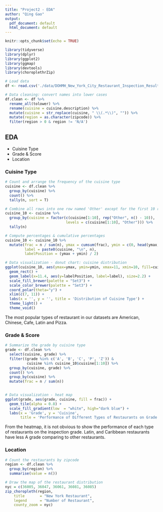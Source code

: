```yaml
---
title: "Project2 - EDA"
author: "Qing Gao"
output:
  pdf_document: default
  html_document: default
---
```


```r
knitr::opts_chunk$set(echo = TRUE)

library(tidyverse)
library(dplyr)
library(ggplot2)
library(ggmap)
library(devtools)
library(choroplethrZip)

```


```r
# Load data
df <- read.csv('./data/DOHMH_New_York_City_Restaurant_Inspection_Results.csv')
```

```r
# Data cleaning: convert names into lower cases
df.clean <- df %>% 
  rename_all(tolower) %>%
  rename(cuisine = cuisine.description) %>%
  mutate(cuisine = str_replace(cuisine, " \\(.*\\)", "")) %>%
  mutate(region = as.character(zipcode)) %>%
  filter(region > 0 & region != 'N/A')


```

## EDA
- Cuisine Type
- Grade & Score
- Location

### Cuisine Type
```r
# Count and arrange the frequency of the cuisine type
cuisine <- df.clean %>%
  group_by(cuisine) %>%
  count() %>%
  tally(n, sort = T)

# Combine all rows into one row named 'Other' except for the first 10 rows,
cuisine_10 <- cuisine %>%
  group_by(cuisine = factor(c(cuisine[1:10], rep("Other", n() - 10)),
                            levels = c(cuisine[1:10], "Other"))) %>%
  tally(n)

# Compute percentages & cumulative percentages
cuisine_10 <- cuisine_10 %>%
  mutate(frac = n / sum(n), ymax = cumsum(frac), ymin = c(0, head(ymax, n=-1)),
         label = paste0(cuisine, "\n", n),
         labelPosition = (ymax + ymin) / 2)

# Data visualization - donut chart: cuisine distribution
ggplot(cuisine_10, aes(ymax=ymax, ymin=ymin, xmax=11, xmin=10, fill=cuisine)) +
  geom_rect() +
  geom_label(x=11.4, aes(y=labelPosition, label=label), size=2.2) +
  scale_fill_brewer(palette = "Set3") +
  scale_color_brewer(palette = "Set3") +
  coord_polar(theta="y") +
  xlim(c(7, 11)) +
  labs(x = '', y = '', title = 'Distribution of Cuisine Type') +
  theme_light() +
  theme_void()  
```

The most popular types of restaurant in our datasets are American, Chinese, Cafe, Latin and Pizza.


### Grade & Score
```r
# Summarize the grade by cuisine type
grade <- df.clean %>%
  select(cuisine, grade) %>%
  filter((grade %in% c('A', 'B', 'C', 'P', 'Z')) &
          cuisine %in% cuisine_10$cuisine[1:10]) %>%
  group_by(cuisine, grade) %>%
  count() %>%
  group_by(cuisine) %>%
  mutate(frac = n / sum(n))
  

# Data visualization - heat map
ggplot(grade, aes(grade, cuisine, fill = frac)) +
  geom_tile(alpha = 0.8) +
  scale_fill_gradient(low  = "white", high="dark blue") +
  labs(x = 'Grade', y = 'Cuisine',
       title = 'Performance of Different Types of Restaurants on Grade')

```

From the heatmap, it is not obvious to show the performance of each type of restaurants on the inspection grade. Latin, and Caribbean restaurants have less A grade comparing to other restaurants. 


### Location
```r
# Count the restaurants by zipcode
region <- df.clean %>%
  group_by(region) %>%
  summarise(value = n())

# Draw the map of the restaurant distribution
nyc = c(36005, 36047, 36061, 36081, 36085)
zip_choropleth(region,
    title       = "New York Restaurant",
    legend      = "Number of Restaurant",
    county_zoom = nyc)

```



